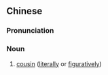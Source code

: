 {{also|小侄}}
==Chinese==
{{zh-forms|s=小侄}}

===Pronunciation===
{{zh-pron
|m=xiǎozhí
|cat=n
}}

===Noun===
{{zh-noun}}

# {{lb|zh|literary}} [[cousin]] ([[literally]] or [[figuratively]])